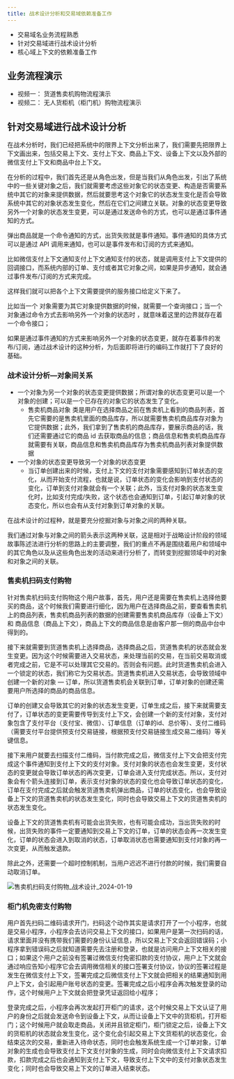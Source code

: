 ```yaml
---
title: 战术设计分析和交易域依赖准备工作
---
```


* 交易域名业务流程熟悉
* 针对交易域进行战术设计分析
* 核心域上下文的依赖准备工作

## 业务流程演示
* 视频一： 货道售卖机购物流程演示
* 视频二： 无人货柜机（柜门机）购物流程演示

## 针对交易域进行战术设计分析

在战术分析时，我们已经把系统中的限界上下文分析出来了，我们需要先把限界上下文画出来，包括交易上下文、支付上下文、商品上下文、设备上下文以及外部的微信支付上下文和商品中台上下文。

在分析的过程中，我们首先还是从角色出发，但是当我们从角色出发，引出了系统中的一些关键对象之后，我们就需要考虑这些对象它的状态变更、构造是否需要系统中其它的对象来提供数据，然后就要思考这个对象它的状态发生变化是否会导致系统中其它的对象状态发生变化，然后在它们之间建立关联。对象的状态变更导致另外一个对象的状态发生变更，可以是通过发送命令的方式，也可以是通过事件通知的方式。



弹出商品就是一个命令通知的方式，出货失败就是事件通知。事件通知的具体方式可以是通过 API 调用来通知，也可以是事件发布和订阅的方式来通知。



比如微信支付上下文通知支付上下文通知支付的状态，就是调用支付上下文提供的回调接口，而系统内部的订单、支付或者其它对象之间，如果是异步通知，就会通过事件发布/订阅的方式来完成。



这样我们就可以把各个上下文需要提供的服务接口给定义下来了。

比如当一个 对象需要为其它对象提供数据的时候，就需要一个查询接口；当一个对象通过命令方式去影响另外一个对象的状态时 ，就意味着这里的边界就存在着一个命令接口；

如果是通过事件通知的方式来影响另外一个对象的状态变更，就存在着事件的发布/订阅，通过战术设计的这种分析，为后面即将进行的编码工作就打下了良好的基础。



### 战术设计分析—对象间关系

* 一个对象为另一个对象的状态变更提供数据；所谓对象的状态变更可以是一个对象的创建；可以是一个已存在的对象它的状态发生了变化。
  * 售卖机商品对象 类是用户在选择商品之前在售卖机上看到的商品列表，首先它需要的是售卖机里面的商品库存，所以就需要售卖机商品库存对象为它提供数据；此外，我们拿到了售卖机的商品库存，要展示商品的话，我们还需要通过它的商品 id 去获取商品的信息；商品信息和售卖机商品库存就需要有关联，商品信息和售卖机商品库存为售卖机商品列表对象提供数据
* 一个对象的状态变更导致另一个对象的状态变更
  * 当订单创建出来的时候，支付上下文的支付对象需要感知到订单状态的变化，从而开始支付流程，也就是说，订单状态的变化会影响到支付状态的变化，订单到支付对象就会有一个关联；此外，当支付对象的状态发生变化时，比如支付完成/失败，这个状态也会通知到订单，引起订单对象的状态变化，所以也会有从支付对象到订单对象的关联。

在战术设计的过程种，就是要充分挖掘对象与对象之间的两种关联。



我们通过对象与对象之间的箭头表示这两种关联，这是相对于战略设计阶段的领域故事陈述法进行分析的思路上的主要调整，我们的重点不再是围绕着用户和领域中的其它角色以及从这些角色出发的活动来进行分析了，而转变到挖掘领域中的对象和对象之间的关联。

### 售卖机扫码支付购物



针对售卖机扫码支付购物这个用户故事，首先，用户还是需要在售卖机上选择他要买的商品，这个时候我们需要进行细化，因为用户在选择商品之前，要查看售卖机上的商品列表，售卖机商品列表的数据的创建需要售卖机商品库存（设备上下文）和 商品信息（商品上下文），商品上下文的商品信息是由客户那一侧的商品中台中得到的。

接下来就需要到货道售卖机上选择商品，选择商品之后，货道售卖机的状态就会发生变更。因为这个时候需要进入交易状态，来处理当前的交易，在当前交易取消或者完成之前，它是不可以处理其它交易的。否则会有问题。此时货道售卖机会进入一个锁定的状态，我们称它为交易状态。货道售卖机进入交易状态，会导致领域中创建一个新的对象 — 订单，所以货道售卖机会关联到订单，订单对象的创建还需要用户所选择的商品的商品信息。



订单的创建又会导致其它的对象的状态发生变更，订单生成之后，接下来就需要支付了，订单状态的变更需要传导到支付上下文，会创建一个新的支付对象，支付对象包含了支付平台（支付宝、微信）、订单信息（订单的id、总价等）、支付二维码（需要支付平台提供预支付交易链接，根据预支付交易链接生成交易二维码）等关键信息。



接下来用户就要去扫描支付二维码，当付款完成之后，微信支付上下文会把支付完成这个事件通知到支付上下文的支付对象。支付对象的状态也会发生变更，支付状态的变更就会导致订单状态的再次变更，订单会进入支付完成状态。所以，支付对象会有个箭头连接到订单，表示支付对象的状态的变化也会导致订单状态的变化，订单在支付完成之后就会触发货道售卖机弹出商品，订单的状态变化，也会导致设备上下文的货道售卖机的状态发生变化，同时也会导致交易上下文的货道售卖机的状态发生变化。

设备上下文的货道售卖机有可能会出货失败，也有可能会成功，当出货失败的时候，出货失败的事件一定要通知到交易上下文的订单，订单的状态会再一次发生变化，订单的状态会进入到取消的状态，订单取消状态也需要通知到支付对象的再一次变更，从而触发退款。

除此之外，还需要一个超时控制机制，当用户迟迟不进行付款的时候，我们需要自动取消订单。

![售卖机扫码支付购物_战术设计_2024-01-19](https://wkq-img.oss-cn-chengdu.aliyuncs.com/img/%E5%94%AE%E5%8D%96%E6%9C%BA%E6%89%AB%E7%A0%81%E6%94%AF%E4%BB%98%E8%B4%AD%E7%89%A9_%E6%88%98%E6%9C%AF%E8%AE%BE%E8%AE%A1_2024-01-19.png)

### 柜门机免密支付购物

用户首先扫码二维码请求开门，扫码这个动作其实是请求打开了一个小程序，也就是交易小程序，小程序会去访问交易上下文的接口，如果用户是第一次扫码的话，请求里面并没有携带我们需要的身份认证信息，所以交易上下文会返回错误码；小程序拿到错误码之后就知道需要先去注册和登录，也就是访问用户上下文相关的接口；如果这个用户之前没有签署过微信支付免密扣款的支付协议，用户上下文就会通过响应告知小程序它会去调用微信相关的接口签署支付协议，协议的签署过程是发生在微信支付上下文，签署完成之后微信支付上下文就会把相关的结果通知到用户上下文，会引起用户账号状态的变更。签署完成之后小程序会再次触发登录的动作，这个时候用户上下文就会把登录凭证返回给小程序；

 

登录完成之后，小程序会再次发起打开柜门的请求，这个时候交易上下文认证了用户的身份之后就会发送命令到设备上下文，从而让设备上下文中的货柜机，打开柜门；这个时候用户就会取走商品，关闭并且锁定柜门，柜门锁定之后，设备上下文的货柜机的状态就会发生变化，这个变化会引起交易上下文货柜机的状态变化，会结束这次的交易，重新进入待命状态，同时也会触发系统生成一个订单对象，订单对象的生成也会导致支付上下文支付对象的生成，同时会向微信支付上下文请求扣款，扣款完成之后也会通知到支付上下文，导致支付上下文中的支付对象状态发生变化；同时也会导致交易上下文的订单进入结束状态。



